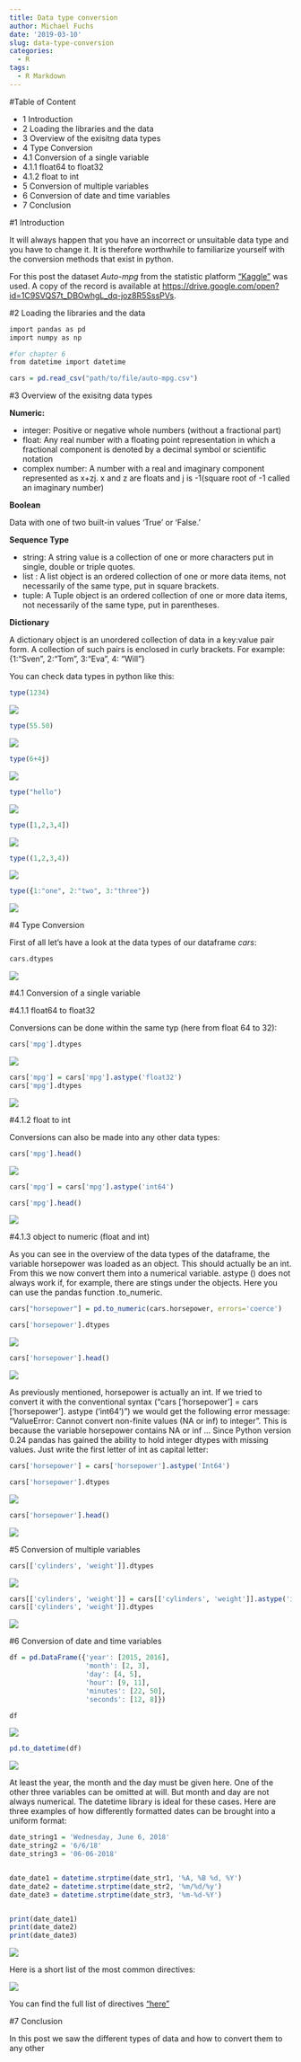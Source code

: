```yaml
---
title: Data type conversion
author: Michael Fuchs
date: '2019-03-10'
slug: data-type-conversion
categories:
  - R
tags:
  - R Markdown
---
```




#Table of Content

+ 1 Introduction
+ 2 Loading the libraries and the data
+ 3 Overview of the exisitng data types
+ 4 Type Conversion
+ 4.1 Conversion of a single variable
+ 4.1.1 float64 to float32
+ 4.1.2 float to int
+ 5 Conversion of multiple variables
+ 6 Conversion of date and time variables
+ 7 Conclusion



#1 Introduction


It will always happen that you have an incorrect or unsuitable data type and you have to change it. It is therefore worthwhile to familiarize yourself with the conversion methods that exist in python.


For this post the dataset *Auto-mpg* from the statistic platform ["Kaggle"](https://www.kaggle.com) was used. A copy of the record is available at <https://drive.google.com/open?id=1C9SVQS7t_DBOwhgL_dq-joz8R5SssPVs>.



#2 Loading the libraries and the data


```r
import pandas as pd
import numpy as np

#for chapter 6
from datetime import datetime
```


```r
cars = pd.read_csv("path/to/file/auto-mpg.csv")
```


#3 Overview of the exisitng data types


**Numeric:**

+ integer: Positive or negative whole numbers (without a fractional part)
+ float: Any real number with a floating point representation in which a fractional component is denoted by a decimal symbol or scientific notation
+ complex number: A number with a real and imaginary component represented as x+zj. x and z are floats and j is -1(square root of -1 called an imaginary number)


**Boolean**

Data with one of two built-in values 'True' or 'False.' 


**Sequence Type**

+ string: A string value is a collection of one or more characters put in single, double or triple quotes.
+ list : A list object is an ordered collection of one or more data items, not necessarily of the same type, put in square brackets.
+ tuple: A Tuple object is an ordered collection of one or more data items, not necessarily of the same type, put in parentheses.


**Dictionary**

A dictionary object is an unordered collection of data in a key:value pair form. A collection of such pairs is enclosed in curly brackets. For example: {1:"Sven", 2:"Tom", 3:"Eva", 4: "Will"}




You can check data types in python like this:


```r
type(1234)
```

![](/post/2019-03-10-data-type-conversion_files/p25p1.png)




```r
type(55.50)
```

![](/post/2019-03-10-data-type-conversion_files/p25p2.png)


```r
type(6+4j)
```

![](/post/2019-03-10-data-type-conversion_files/p25p3.png)


```r
type("hello")
```

![](/post/2019-03-10-data-type-conversion_files/p25p4.png)


```r
type([1,2,3,4])
```

![](/post/2019-03-10-data-type-conversion_files/p25p5.png)


```r
type((1,2,3,4))
```

![](/post/2019-03-10-data-type-conversion_files/p25p6.png)


```r
type({1:"one", 2:"two", 3:"three"})
```

![](/post/2019-03-10-data-type-conversion_files/p25p7.png)


#4 Type Conversion

First of all let's have a look at the data types of our dataframe *cars*:


```r
cars.dtypes
```

![](/post/2019-03-10-data-type-conversion_files/p25p8.png)

#4.1 Conversion of a single variable

#4.1.1 float64 to float32


Conversions can be done within the same typ (here from float 64 to 32):

```r
cars['mpg'].dtypes
```

![](/post/2019-03-10-data-type-conversion_files/p25p9.png)


```r
cars['mpg'] = cars['mpg'].astype('float32')
cars['mpg'].dtypes
```

![](/post/2019-03-10-data-type-conversion_files/p25p10.png)


#4.1.2 float to int

Conversions can also be made into any other data types:

```r
cars['mpg'].head()
```

![](/post/2019-03-10-data-type-conversion_files/p25p11.png)

```r
cars['mpg'] = cars['mpg'].astype('int64')

cars['mpg'].head()
```

![](/post/2019-03-10-data-type-conversion_files/p25p12.png)



#4.1.3 object to numeric (float and int)


As you can see in the overview of the data types of the dataframe, the variable horsepower was loaded as an object. This should actually be an int. From this we now convert them into a numerical variable. astype () does not always work if, for example, there are stings under the objects. Here you can use the pandas function .to_numeric.



```r
cars["horsepower"] = pd.to_numeric(cars.horsepower, errors='coerce')

cars['horsepower'].dtypes
```

![](/post/2019-03-10-data-type-conversion_files/p25p13.png)



```r
cars['horsepower'].head()
```

![](/post/2019-03-10-data-type-conversion_files/p25p14.png)


As previously mentioned, horsepower is actually an int.
If we tried to convert it with the conventional syntax ("cars ['horsepower'] = cars ['horsepower']. astype ('int64')") we would get the following error message: "ValueError: Cannot convert non-finite values (NA or inf) to integer". This is because the variable horsepower contains NA or inf ...
Since Python version 0.24 pandas has gained the ability to hold integer dtypes with missing values. Just write the first letter of int as capital letter:


```r
cars['horsepower'] = cars['horsepower'].astype('Int64')

cars['horsepower'].dtypes
```

![](/post/2019-03-10-data-type-conversion_files/p25p15.png)



```r
cars['horsepower'].head()
```

![](/post/2019-03-10-data-type-conversion_files/p25p16.png)

#5 Conversion of multiple variables

```r
cars[['cylinders', 'weight']].dtypes
```

![](/post/2019-03-10-data-type-conversion_files/p25p17.png)

```r
cars[['cylinders', 'weight']] = cars[['cylinders', 'weight']].astype('int32')
cars[['cylinders', 'weight']].dtypes
```

![](/post/2019-03-10-data-type-conversion_files/p25p18.png)


#6 Conversion of date and time variables



```r
df = pd.DataFrame({'year': [2015, 2016],
                   'month': [2, 3],
                   'day': [4, 5],
                   'hour': [9, 11],
                   'minutes': [22, 50],
                   'seconds': [12, 8]})

df
```

![](/post/2019-03-10-data-type-conversion_files/p25p19.png)


```r
pd.to_datetime(df)
```

![](/post/2019-03-10-data-type-conversion_files/p25p20.png)


At least the year, the month and the day must be given here. One of the other three variables can be omitted at will. But month and day are not always numerical. The datetime library is ideal for these cases. Here are three examples of how differently formatted dates can be brought into a uniform format:

```r
date_string1 = 'Wednesday, June 6, 2018'
date_string2 = '6/6/18'
date_string3 = '06-06-2018'


date_date1 = datetime.strptime(date_str1, '%A, %B %d, %Y')
date_date2 = datetime.strptime(date_str2, '%m/%d/%y')
date_date3 = datetime.strptime(date_str3, '%m-%d-%Y')


print(date_date1)
print(date_date2)
print(date_date3)
```

![](/post/2019-03-10-data-type-conversion_files/p25p21.png)

Here is a short list of the most common directives: 

![](/post/2019-03-10-data-type-conversion_files/p25s1.png)

You can find the full list of directives ["here"](https://strftime.org/)


#7 Conclusion

In this post we saw the different types of data and how to convert them to any other






